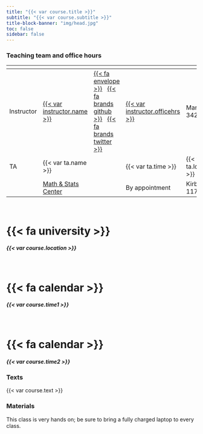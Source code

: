 ```yaml
---
title: "{{< var course.title >}}"
subtitle: "{{< var course.subtitle >}}"
title-block-banner: "img/head.jpg"
toc: false
sidebar: false
---
```




### Teaching team and office hours 

<span></span>     | <span></span>     | <span></span>    | <span></span>    |  <span></span>      
------------------|-------------------|------------------|------------------|------------------ 
Instructor        | [{{< var instructor.name >}}]({{< var instructor.url >}}) | <a href="mailto:{{< var instructor.email >}}" title="email">{{< fa envelope >}}</a> &nbsp; <a href="https://github.com/{{< var instructor.github >}}" title="GitHub">{{< fa brands github >}}</i></a> &nbsp; <a href="https://twitter.com/{{< var instructor.twitter >}}" title="Twitter">{{< fa brands twitter >}}</a> | <a href = "{{< var instructor.appointment_url > }}" >{{< var instructor.officehrs >}}</a> | Manchester 342
TA               | {{< var ta.name >}} | <a href="mailto:{{< var ta.email >}}" title="email"><i class="fa fa-envelope"></i></a> | {{< var ta.time >}}| {{< var ta.location >}}
<span></span>                  | [Math & Stats Center](https://mathandstatscenter.wfu.edu/) | <a href="mailto:mathandstatscenter@wfu.edu" title="email"><i class="fa fa-envelope"></i></a> &nbsp; | By appointment | Kirby Hall 117

::: {.grid}
::: {.g-col-12 .g-col-sm-6 .g-col-md-4}
<br>

# {{< fa university >}} {.icon}

##### {{< var course.location >}} {.center}
:::

::: {.g-col-12 .g-col-sm-6 .g-col-md-4}
<br>

# {{< fa calendar >}} {.icon}

##### {{< var course.time1 >}}  {.center} 
:::

::: {.g-col-12 .g-col-sm-6 .g-col-md-4}
<br>

# {{< fa calendar >}} {.icon}

##### {{< var course.time2 >}}  {.center}

:::

:::

### Texts

{{< var course.text >}}

### Materials

This class is very hands on; be sure to bring a fully charged laptop to every class.